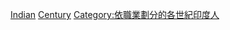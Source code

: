 {{container cat}}
[[Category:依國籍劃分的各世紀演員|Indian]]
[[Category:印度演員|Century]]
[[Category:依職業劃分的各世紀印度人|Category:依職業劃分的各世紀印度人]]